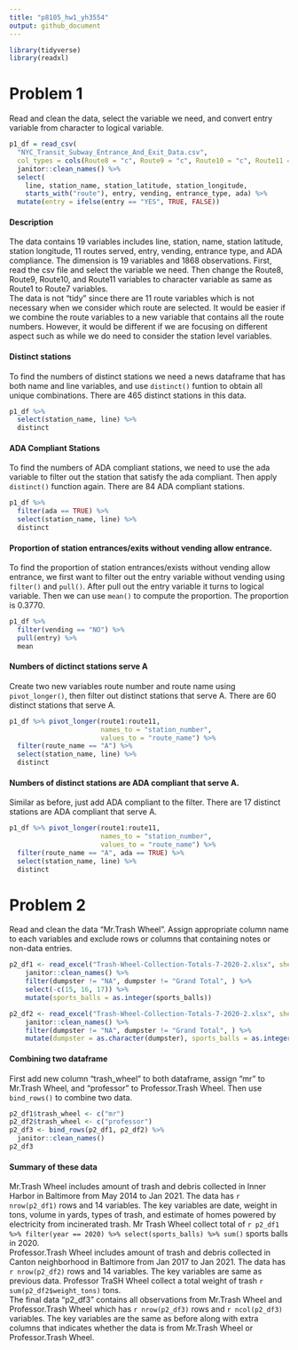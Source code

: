 ```yaml
---
title: "p8105_hw1_yh3554"
output: github_document
---
```


```r
library(tidyverse)
library(readxl)
```


# Problem 1

Read and clean the data, select the variable we need, and convert entry variable from character to logical variable.

```r
p1_df = read_csv(
  "NYC_Transit_Subway_Entrance_And_Exit_Data.csv", 
  col_types = cols(Route8 = "c", Route9 = "c", Route10 = "c", Route11 = "c")) %>%
  janitor::clean_names() %>%
  select(
    line, station_name, station_latitude, station_longitude, 
    starts_with("route"), entry, vending, entrance_type, ada) %>%
  mutate(entry = ifelse(entry == "YES", TRUE, FALSE))
```

#### Description
The data contains 19 variables includes line, station, name, station latitude, station longitude, 11 routes served, entry, vending, entrance type, and ADA compliance. The dimension is 19 variables and 1868 observations. First, read the csv file and select the variable we need. Then change the Route8, Route9, Route10, and Route11 variables to character variable as same as Route1 to Route7 variables.\
The data is not "tidy" since there are 11 route variables which is not necessary when we consider which route are selected. It would be easier if we combine the route variables to a new variable that contains all the route numbers. However, it would be different if we are focusing on different aspect such as while we do need to consider the station level variables.

#### Distinct stations

To find the numbers of distinct stations we need a news dataframe that has both name and line variables, and use `distinct()` funtion to obtain all unique combinations. There are 465 distinct stations in this data.

```r
p1_df %>% 
  select(station_name, line) %>%
  distinct
```

#### ADA Compliant Stations

To find the numbers of ADA compliant stations, we need to use the ada variable to filter out the station that satisfy the ada compliant. Then apply `distinct()` function again. There are 84 ADA compliant stations.

```r
p1_df %>% 
  filter(ada == TRUE) %>%
  select(station_name, line) %>%
  distinct
```

#### Proportion of station entrances/exits without vending allow entrance.

To find the proportion of station entrances/exists without vending allow entrance, we first want to filter out the entry variable without vending using `filter()` and `pull()`. After pull out the entry variable it turns to logical variable. Then we can use `mean()` to compute the proportion. The proportion is 0.3770.

```r
p1_df %>%
  filter(vending == "NO") %>%
  pull(entry) %>%
  mean
```

#### Numbers of dictinct stations serve A

Create two new variables route number and route name using `pivot_longer()`, then filter out distinct stations that serve A. There are 60 distinct stations that serve A.

```r
p1_df %>% pivot_longer(route1:route11,
                       names_to = "station_number",
                       values_to = "route_name") %>%
  filter(route_name == "A") %>%
  select(station_name, line) %>%
  distinct
```

#### Numbers of distinct stations are ADA compliant that serve A.

Similar as before, just add ADA compliant to the filter. There are 17 distinct stations are ADA compliant that serve A.

```r
p1_df %>% pivot_longer(route1:route11,
                       names_to = "station_number",
                       values_to = "route_name") %>%
  filter(route_name == "A", ada == TRUE) %>%
  select(station_name, line) %>%
  distinct
```


# Problem 2

Read and clean the data "Mr.Trash Wheel". Assign appropriate column name to each variables and exclude rows or columns that containing notes or non-data entries. 

```r
p2_df1 <- read_excel("Trash-Wheel-Collection-Totals-7-2020-2.xlsx", sheet = 1) %>%
    janitor::clean_names() %>%
    filter(dumpster != "NA", dumpster != "Grand Total", ) %>%
    select(-c(15, 16, 17)) %>%
    mutate(sports_balls = as.integer(sports_balls))

p2_df2 <- read_excel("Trash-Wheel-Collection-Totals-7-2020-2.xlsx", sheet = 2) %>%
    janitor::clean_names() %>%
    filter(dumpster != "NA", dumpster != "Grand Total", ) %>%
    mutate(dumpster = as.character(dumpster), sports_balls = as.integer(sports_balls))
```


#### Combining two dataframe

First add new column "trash_wheel" to both dataframe, assign "mr" to Mr.Trash Wheel, and "professor" to Professor.Trash Wheel. Then use `bind_rows()` to combine two data.

```r
p2_df1$trash_wheel <- c("mr")
p2_df2$trash_wheel <- c("professor")
p2_df3 <- bind_rows(p2_df1, p2_df2) %>%
  janitor::clean_names()
p2_df3
```

#### Summary of these data
Mr.Trash Wheel includes amount of trash and debris collected in Inner Harbor in Baltimore from May 2014 to Jan 2021. The data has `r nrow(p2_df1)` rows and 14 variables. The key variables are date, weight in tons, volume in yards, types of trash, and estimate of homes powered by electricity from incinerated trash. Mr Trash Wheel collect total of `r p2_df1 %>% filter(year == 2020) %>% select(sports_balls) %>% sum()` sports balls in 2020.\
Professor.Trash Wheel includes amount of trash and debris collected in Canton neighborhood in Baltimore from Jan 2017 to Jan 2021. The data has `r nrow(p2_df2)` rows and 14 variables. The key variables are same as previous data. Professor TraSH Wheel collect a total weight of trash `r sum(p2_df2$weight_tons)` tons.\
The final data "p2_df3" contains all observations from Mr.Trash Wheel and Professor.Trash Wheel which has `r nrow(p2_df3)` rows and `r ncol(p2_df3)` variables. The key variables are the same as before along with extra columns that indicates whether the data is from Mr.Trash Wheel or Professor.Trash Wheel.



